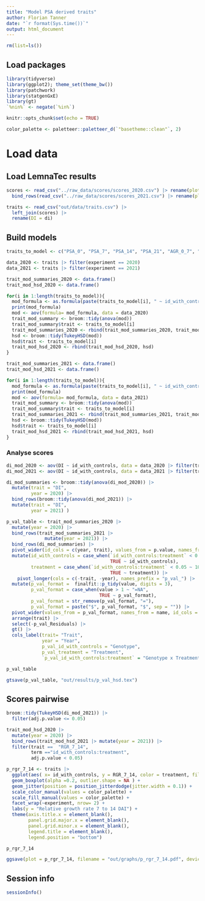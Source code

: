 ```yaml
---
title: "Model PSA derived traits"
author: Florian Tanner
date: "`r format(Sys.time())`"
output: html_document
---
```



```r
rm(list=ls())
```



## Load packages

```r
library(tidyverse)
library(ggplot2); theme_set(theme_bw())
library(patchwork)
library(statgenGxE)
library(gt)
`%nin%` <- negate(`%in%`)
```

```r
knitr::opts_chunk$set(echo = TRUE)
```

```r
color_palette <- paletteer::paletteer_d(`"basetheme::clean"`, 2)
```


# Load data

## Load LemnaTec results

```r
scores <- read_csv("../raw_data/scores/scores_2020.csv") |> rename(plotId  = id_tag) |> select(di, plotId) |> 
  bind_rows(read_csv("../raw_data/scores/scores_2021.csv") |> rename(plotId  = id_tag) |> select(di, plotId))

traits <- read_csv("out/data/traits.csv") |> 
  left_join(scores) |> 
  rename(DI = di)
```

## Build models 

```r
traits_to_model <- c("PSA_0", "PSA_7", "PSA_14", "PSA_21", "AGR_0_7", "AGR_7_14", "AGR_14_21", "RGR_0_7", "RGR_7_14", "RGR_14_21")

data_2020 <- traits |> filter(experiment == 2020)
data_2021 <- traits |> filter(experiment == 2021)
```

```r
trait_mod_summaries_2020 <- data.frame()
trait_mod_hsd_2020 <- data.frame()

for(i in 1:length(traits_to_model)){
  mod_formula <- as.formula(paste(traits_to_model[i], " ~ id_with_controls * treatment"))
  print(mod_formula)
  mod <- aov(formula= mod_formula, data = data_2020)
  trait_mod_summary <- broom::tidy(anova(mod))
  trait_mod_summary$trait <- traits_to_model[i]
  trait_mod_summaries_2020 <- rbind(trait_mod_summaries_2020, trait_mod_summary)
  hsd <- broom::tidy(TukeyHSD(mod))
  hsd$trait <- traits_to_model[i]
  trait_mod_hsd_2020 <- rbind(trait_mod_hsd_2020, hsd)
}
```
```r
trait_mod_summaries_2021 <- data.frame()
trait_mod_hsd_2021 <- data.frame()

for(i in 1:length(traits_to_model)){
  mod_formula <- as.formula(paste(traits_to_model[i], " ~ id_with_controls * treatment"))
  print(mod_formula)
  mod <- aov(formula= mod_formula, data = data_2021)
  trait_mod_summary <- broom::tidy(anova(mod))
  trait_mod_summary$trait <- traits_to_model[i]
  trait_mod_summaries_2021 <- rbind(trait_mod_summaries_2021, trait_mod_summary)
  hsd <- broom::tidy(TukeyHSD(mod))
  hsd$trait <- traits_to_model[i]
  trait_mod_hsd_2021 <- rbind(trait_mod_hsd_2021, hsd)
}
```

### Analyse scores

```r
di_mod_2020 <- aov(DI ~ id_with_controls, data = data_2020 |> filter(treatment == "Infected"))
di_mod_2021 <- aov(DI ~ id_with_controls, data = data_2021 |> filter(treatment == "Infected"))

di_mod_summaries <- broom::tidy(anova(di_mod_2020)) |> 
  mutate(trait = "DI", 
         year = 2020) |> 
  bind_rows(broom::tidy(anova(di_mod_2021)) |> 
  mutate(trait = "DI", 
         year = 2021) )


```


```r
p_val_table <- trait_mod_summaries_2020 |> 
  mutate(year = 2020) |> 
  bind_rows(trait_mod_summaries_2021 |> 
              mutate(year = 2021)) |> 
  bind_rows(di_mod_summaries) |> 
  pivot_wider(id_cols = c(year, trait), values_from = p.value, names_from = term) |> 
  mutate(id_with_controls = case_when(`id_with_controls:treatment` < 0.05 ~ 100,
                                      TRUE ~ id_with_controls),
         treatment = case_when(`id_with_controls:treatment` < 0.05 ~ 10,
                                      TRUE ~ treatment)) |> 
    pivot_longer(cols = c(-trait, -year), names_prefix = "p_val_") |> 
  mutate(p_val_format =  finalfit::p_tidy(value, digits = 3),
         p_val_format = case_when(value > 1 ~ "=NA",
                                  TRUE ~ p_val_format),
         p_val_format = str_remove(p_val_format, "="),
         p_val_format = paste("$", p_val_format, "$", sep = "")) |> 
  pivot_wider(values_from = p_val_format, names_from = name, id_cols = c(trait, year), names_prefix = "p_val_") |> 
  arrange(trait) |> 
  select(-p_val_Residuals) |> 
  gt() |> 
  cols_label(trait= "Trait",
             year = "Year",
             p_val_id_with_controls = "Genotype",
             p_val_treatment = "Treatment",
             `p_val_id_with_controls:treatment` = "Genotype x Treatment")

p_val_table

gtsave(p_val_table, "out/results/p_val_hsd.tex")
```

## Scores pairwise

```r
broom::tidy(TukeyHSD(di_mod_2021)) |> 
  filter(adj.p.value <= 0.05)
```


```r
trait_mod_hsd_2020 |> 
  mutate(year = 2020) |> 
  bind_rows(trait_mod_hsd_2021 |> mutate(year = 2021)) |> 
  filter(trait ==  "RGR_7_14",
         term =="id_with_controls:treatment",
         adj.p.value < 0.05)
```

```r
p_rgr_7_14 <- traits |> 
  ggplot(aes( x= id_with_controls, y = RGR_7_14, color = treatment, fill = treatment, shape = treatment)) +
  geom_boxplot(alpha =0.2, outlier.shape = NA ) +
  geom_jitter(position = position_jitterdodge(jitter.width = 0.1)) +
  scale_color_manual(values = color_palette) +
  scale_fill_manual(values = color_palette) + 
  facet_wrap(~experiment, nrow= 2) +
  labs(y = "Relative growth rate 7 to 14 DAI") +
  theme(axis.title.x = element_blank(),
        panel.grid.major.x = element_blank(),
        panel.grid.minor.x = element_blank(),
        legend.title = element_blank(),
        legend.position = "bottom")

p_rgr_7_14
```
```r
ggsave(plot = p_rgr_7_14, filename = "out/graphs/p_rgr_7_14.pdf", device = "pdf", limitsize = F, units = "cm", width = 12, height = 10, scale = 1.5)
```




## Session info

```r
sessionInfo()
```
